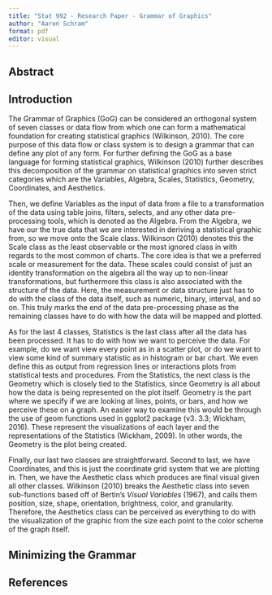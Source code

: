 ```yaml
---
title: "Stat 992 - Research Paper - Grammar of Graphics"
author: "Aaron Schram"
format: pdf
editor: visual
---
```


## Abstract

## Introduction

The Grammar of Graphics (GoG) can be considered an orthogonal system of seven classes or data flow from which one can form a mathematical foundation for creating statistical graphics (Wilkinson, 2010). The core purpose of this data flow or class system is to design a grammar that can define any plot of any form. For further defining the GoG as a base language for forming statistical graphics, Wilkinson (2010) further describes this decomposition of the grammar on statistical graphics into seven strict categories which are the Variables, Algebra, Scales, Statistics, Geometry, Coordinates, and Aesthetics.

Then, we define Variables as the input of data from a file to a transformation of the data using table joins, filters, selects, and any other data pre-processing tools, which is denoted as the Algebra. From the Algebra, we have our the true data that we are interested in deriving a statistical graphic from, so we move onto the Scale class. Wilkinson (2010) denotes this the Scale class as the least observable or the most ignored class in with regards to the most common of charts. The core idea is that we a preferred scale or measurement for the data. These scales could consist of just an identity transformation on the algebra all the way up to non-linear transformations, but furthermore this class is also associated with the structure of the data. Here, the measurement or data structure just has to do with the class of the data itself, such as numeric, binary, interval, and so on. This truly marks the end of the data pre-processing phase as the remaining classes have to do with how the data will be mapped and plotted.

As for the last 4 classes, Statistics is the last class after all the data has been processed. It has to do with how we want to perceive the data. For example, do we want view every point as in a scatter plot, or do we want to view some kind of summary statistic as in histogram or bar chart. We even define this as output from regression lines or interactions plots from statistical tests and procedures. From the Statistics, the next class is the Geometry which is closely tied to the Statistics, since Geometry is all about how the data is being represented on the plot itself. Geometry is the part where we specify if we are looking at lines, points, or bars, and how we perceive these on a graph. An easier way to examine this would be through the use of geom functions used in ggplot2 package (v3. 3.3; Wickham, 2016). These represent the visualizations of each layer and the representations of the Statistics (Wickham, 2009). In other words, the Geometry is the plot being created.

Finally, our last two classes are straightforward. Second to last, we have Coordinates, and this is just the coordinate grid system that we are plotting in. Then, we have the Aesthetic class which produces are final visual given all other classes. Wilkinson (2010) breaks the Aesthetic class into seven sub-functions based off of Bertin's *Visual Variables* (1967), and calls them position, size, shape, orientation, brightness, color, and granularity. Therefore, the Aesthetics class can be perceived as everything to do with the visualization of the graphic from the size each point to the color scheme of the graph itself.

## Minimizing the Grammar

## References
